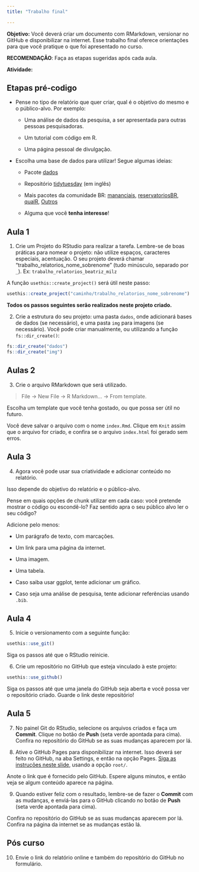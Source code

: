 ```yaml
---
title: "Trabalho final"

---
```


**Objetivo:** Você deverá criar um documento com RMarkdown, versionar no GitHub e disponibilizar na internet. Esse trabalho final oferece orientações para que você pratique o que foi apresentado no curso.

**RECOMENDAÇÃO**: Faça as etapas sugeridas após cada aula.

**Atividade:**

## Etapas pré-codigo

- Pense no tipo de relatório que quer criar, qual é o objetivo do mesmo e o público-alvo. Por exemplo:

  - Uma análise de dados da pesquisa, a ser apresentada para outras pessoas pesquisadoras.
  
  - Um tutorial com código em R.
  
  - Uma página pessoal de divulgação.

- Escolha uma base de dados para utilizar! Segue algumas ideias:

  - Pacote [dados](https://cienciadedatos.github.io/dados/)
  
  - Repositório [tidytuesday](https://github.com/rfordatascience/tidytuesday) (em inglês)
  
  - Mais pacotes da comunidade BR: [mananciais](https://beatrizmilz.github.io/mananciais/), [reservatoriosBR](https://brunomioto.github.io/reservatoriosBR/), [qualR](https://quishqa.github.io/qualR/), [Outros](https://materiais-estudo-r.netlify.app/portugues.html#pacotes-da-comunidade)
  
  - Alguma que você **tenha interesse**!


## Aula 1



1) Crie um Projeto do RStudio para realizar a tarefa. Lembre-se de boas práticas para nomear o projeto: não utilize espaços, caracteres especiais, acentuação. O seu projeto deverá chamar "trabalho_relatorios_nome_sobrenome" (tudo minúsculo, separado por `_`). Ex: `trabalho_relatorios_beatriz_milz` 

A função `usethis::create_project()` será útil neste passo:

```r
usethis::create_project("caminho/trabalho_relatorios_nome_sobrenome")
```


**Todos os passos seguintes serão realizados neste projeto criado.**



2) Crie a estrutura do seu projeto: uma pasta `dados`, onde adicionará bases de dados (se necessário), e uma pasta `img` para imagens (se necessário). Você pode criar manualmente, ou utilizando a função `fs::dir_create()`:

```r
fs::dir_create("dados")
fs::dir_create("img")
```


## Aulas 2
 

3) Crie o arquivo RMarkdown que será utilizado. 

> File -> New File -> R Markdown... -> From template.

Escolha um template que você tenha gostado, ou que possa ser útil no futuro.


Você deve salvar o arquivo com o nome `index.Rmd`. Clique em `Knit` assim que o arquivo for criado, e confira se o arquivo `index.html` foi gerado sem erros.

## Aula 3

4) Agora você pode usar sua criatividade e adicionar conteúdo no relatório. 

Isso depende do objetivo do relatório e o público-alvo. 

Pense em quais opções de chunk utilizar em cada caso: você pretende mostrar o código ou escondê-lo? Faz sentido apra o seu público alvo ler o seu código?

Adicione pelo menos:

  - Um parágrafo de texto, com marcações.

  - Um link para uma página da internet.
  
  - Uma imagem.
  
  - Uma tabela.
  
  - Caso saiba usar ggplot, tente adicionar um gráfico.
  
  - Caso seja uma análise de pesquisa, tente adicionar referências usando `.bib`.
  


## Aula 4

5) Inicie o versionamento com a seguinte função:

```r
usethis::use_git()
```

Siga os passos até que o RStudio reinicie.



6) Crie um repositório no GitHub que esteja vinculado à este projeto:

```r
usethis::use_github()
```

Siga os passos até que uma janela do GitHub seja aberta e você possa ver o repositório criado. Guarde o link deste repositório!



## Aula 5

7) No painel Git do RStudio, selecione os arquivos criados e faça um **Commit**. Clique no botão de **Push** (seta verde apontada para cima). Confira no repositório do GitHub se as suas mudanças aparecem por lá.



8) Ative o GitHub Pages para disponibilizar na internet. Isso deverá ser feito no GitHub, na aba Settings, e então na opção Pages. [Siga as instruções neste slide](https://beatrizmilz.github.io/2022-curso-de-verao-ime-usp-relatorios/slides/#githubpages), usando a opção `root/`. 

Anote o link que é fornecido pelo GitHub. Espere alguns minutos, e então veja se algum conteúdo aparece na página.



9) Quando estiver feliz com o resultado, lembre-se de fazer o **Commit** com as mudanças, e enviá-las para o GitHub clicando no botão de **Push** (seta verde apontada para cima).

Confira no repositório do GitHub se as suas mudanças aparecem por lá. Confira na página da internet se as mudanças estão lá.


## Pós curso

10) Envie o link do relatório online e também do repositório do GitHub no formulário.
